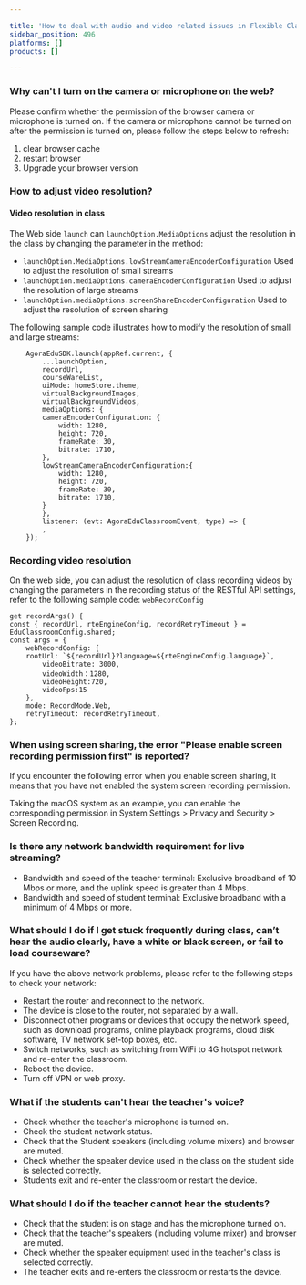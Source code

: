 ```yaml
---

title: 'How to deal with audio and video related issues in Flexible Classroom?'
sidebar_position: 496
platforms: []
products: []

---
```


### Why can't I turn on the camera or microphone on the web?

Please confirm whether the permission of the browser camera or microphone is turned on.
If the camera or microphone cannot be turned on after the permission is turned on, please follow the steps below to refresh:

1. clear browser cache
1. restart browser
1. Upgrade your browser version

### How to adjust video resolution?

#### Video resolution in class

The Web side `launch` can `launchOption.MediaOptions` adjust the resolution in the class by changing the parameter in the method:

- `launchOption.MediaOptions.lowStreamCameraEncoderConfiguration` Used to adjust the resolution of small streams
- `launchOption.mediaOptions.cameraEncoderConfiguration` Used to adjust the resolution of large streams
- `launchOption.mediaOptions.screenShareEncoderConfiguration` Used to adjust the resolution of screen sharing

The following sample code illustrates how to modify the resolution of small and large streams:

```
    AgoraEduSDK.launch(appRef.current, {
        ...launchOption,
        recordUrl,
        courseWareList,
        uiMode: homeStore.theme,
        virtualBackgroundImages,
        virtualBackgroundVideos,
        mediaOptions: {
        cameraEncoderConfiguration: {
            width: 1280,
            height: 720,
            frameRate: 30,
            bitrate: 1710,
        },
        lowStreamCameraEncoderConfiguration:{
            width: 1280,
            height: 720,
            frameRate: 30,
            bitrate: 1710,
        }
        },
        listener: (evt: AgoraEduClassroomEvent, type) => {
        ,
    });
```

### Recording video resolution

On the web side, you can adjust the resolution of class recording videos by changing the parameters in the recording status of the RESTful API settings, refer to the following sample code: `webRecordConfig`

```
get recordArgs() {
const { recordUrl, rteEngineConfig, recordRetryTimeout } = EduClassroomConfig.shared;
const args = {
    webRecordConfig: {
    rootUrl: `${recordUrl}?language=${rteEngineConfig.language}`,
        videoBitrate: 3000,
        videoWidth：1280,
        videoHeight:720,
        videoFps:15
    },
    mode: RecordMode.Web,
    retryTimeout: recordRetryTimeout,
};
```

### When using screen sharing, the error "Please enable screen recording permission first" is reported?

If you encounter the following error when you enable screen sharing, it means that you have not enabled the system screen recording permission.

Taking the macOS system as an example, you can enable the corresponding permission in System Settings > Privacy and Security > Screen Recording.

### Is there any network bandwidth requirement for live streaming?

- Bandwidth and speed of the teacher terminal: Exclusive broadband of 10 Mbps or more, and the uplink speed is greater than 4 Mbps.
- Bandwidth and speed of student terminal: Exclusive broadband with a minimum of 4 Mbps or more.

### What should I do if I get stuck frequently during class, can’t hear the audio clearly, have a white or black screen, or fail to load courseware?

If you have the above network problems, please refer to the following steps to check your network:

- Restart the router and reconnect to the network.
- The device is close to the router, not separated by a wall.
- Disconnect other programs or devices that occupy the network speed, such as download programs, online playback programs, cloud disk software, TV network set-top boxes, etc.
- Switch networks, such as switching from WiFi to 4G hotspot network and re-enter the classroom.
- Reboot the device.
- Turn off VPN or web proxy.

### What if the students can't hear the teacher's voice?
- Check whether the teacher's microphone is turned on.
- Check the student network status.
- Check that the Student speakers (including volume mixers) and browser are muted.
- Check whether the speaker device used in the class on the student side is selected correctly.
- Students exit and re-enter the classroom or restart the device.

### What should I do if the teacher cannot hear the students?
- Check that the student is on stage and has the microphone turned on.
- Check that the teacher's speakers (including volume mixer) and browser are muted.
- Check whether the speaker equipment used in the teacher's class is selected correctly.
- The teacher exits and re-enters the classroom or restarts the device.

